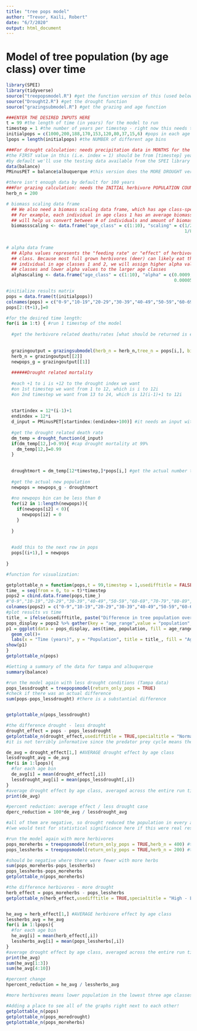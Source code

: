 ---
title: "tree pops model"
author: "Trevor, Kaili, Robert"
date: "6/7/2020"
output: html_document
---

# Model of tree population (by age class) over time

```{r setup, include=FALSE}
library(SPEI)
library(tidyverse)
source("treepopsmodel.R") #get the function version of this (used below)
source("Drought2.R") #get the drought function
source("grazingsubmodel.R") #get the grazing and age function
```

```{r model inputs}
###ENTER THE DESIRED INPUTS HERE
t = 99 #the length of time (in years) for the model to run
timestep = 1 #the number of years per timestep - right now this needs to be 1
initialpops = c(1000,200,188,170,153,120,80,37,15,6) #pops in each age bin (age bins are 0-9,10-19,20-29, etc, with last being 90-99)
lpops = length(initialpops) #the NUMBER of different age bins

###For drought calculation: needs precipitation data in MONTHS for the entire time range AND the [timestep] years prior to the start of that range
#the FIRST value in this (i.e. index = 1) should be from [timestep] years before the intended start time
#by default we'll use the testing data available from the SPEI library
data(balance)
PMinusPET = balance$albuquerque #this version does the MORE DROUGHT version - the treepopsmodel.R version does Tampa, which is LESS DROUGHT

#there isn't enough data by default for 100 years
###For grazing calculation: needs the INITIAL herbivore POPULATION COUNT
herb_n = 200

# biomass scaling data frame
  ## We also need a biomass scaling data frame, which has age class-specific scaling factors. 
  ## For example, each individual in age class 1 has an average biomass (g C) of 0.5, etc. This 
  ## will help us convert between # of individuals and amount of biomass.
  biomassscaling <- data.frame("age_class" = c(1:10), "scaling" = c(1/2, 1/4, 1/5, 1/6, 1/7,
                                                                    1/8, 1/9, 1/10, 1/10, 1/10))
  
  
# alpha data frame
  ## Alpha values represents the "feeding rate" or "effect" of herbivores on trees, in each age 
  ## class. Because most full grown herbivores (deer) can likely eat the leaves of an entire 
  ## individual in age classes 1 and 2, we will assign higher alpha values to the smaller age 
  ## classes and lower alpha values to the larger age classes
  alphascaling <- data.frame("age_class" = c(1:10), "alpha" = c(0.0009, 0.0008, 0.0007, 0.00006, 0.00006, 0.00006, 
                                                                0.00005, 0.00004, 0.00003, 0.000001))

```

```{r model setup}
#initialize results matrix
pops = data.frame(t(initialpops))
colnames(pops) = c("0-9","10-19","20-29","30-39","40-49","50-59","60-69","70-79","80-89","90-99")
pops[2:(t+1),]=0
```

``` {r model loop}
#for the desired time length:
for(i in 1:t) { #run 1 timestep of the model
  
  #get the herbivore related deaths/rates [what should be returned is either:
  
  
  grazingoutput = grazingsubmodel(herb_n = herb_n,tree_n = pops[i,], biomassscaling = biomassscaling, alphascaling = alphascaling)
  herb_n = grazingoutput[[2]]
  newpops_g = grazingoutput[[1]]
  
  ######Drought related mortality
  
  #each +1 to i is +12 to the drought index we want
  #on 1st timestep we want from 1 to 12, which is i to 12i
  #on 2nd timestep we want from 13 to 24, which is 12(i-1)+1 to 12i
  
  
  startindex = 12*(i-1)+1
  endindex = 12*i
  d_input = PMinusPET[startindex:(endindex+100)] #it needs an input with a length of around 100 to function
  
  #get the drought related death rate
  dm_temp = drought_function(d_input)
  if(dm_temp[12,]>0.99){ #cap drought mortality at 99%
    dm_temp[12,]=0.99
  }
  
  
  droughtmort = dm_temp[12*timestep,]*pops[i,] #get the actual number that die of drought
  
  #get the actual new population
  newpops = newpops_g - droughtmort
  
  #no newpops bin can be less than 0
  for(i2 in 1:length(newpops)){
    if(newpops[i2] < 0){
      newpops[i2] = 0
    }
    
  }
  
  
  #add this to the next row in pops
  pops[(i+1),] = newpops
  
}

```

```{r visualize results}
#function for visualization:

getplottable_n = function(pops,t = 99,timestep = 1,usedifftitle = FALSE,specialtitle = "test"){
time_ = seq(from = 0, to = t)*timestep
pops2 = cbind.data.frame(pops,time_)
#"0-9","10-19","20-29","30-39","40-49","50-59","60-69","70-79","80-89","90-99"
colnames(pops2) = c("0-9","10-19","20-29","30-39","40-49","50-59","60-69","70-79","80-89","90-99","time")
#plot results vs time
title_ = ifelse(usedifftitle, paste("Difference in tree population over time:",specialtitle),"Tree population over time")
pops_display = pops2 %>% gather(key = "age_range",value = "population",-time)
p1 = ggplot(data = pops_display, aes(time, population, fill = age_range))+
  geom_col()+
  labs(x = "Time (years)", y = "Population", title = title_, fill = "Age Range") +theme_bw()
show(p1)
}
getplottable_n(pops)
```

```{r}
#Getting a summary of the data for tampa and albuquerque
summary(balance)
```

```{r drought}
#run the model again with less drought conditions (Tampa data)
pops_lessdrought = treepopsmodel(return_only_pops = TRUE)
#check if there was an actual difference
sum(pops-pops_lessdrought) #there is a substantial difference


getplottable_n(pops_lessdrought)

#the difference drought - less drought
drought_effect = pops - pops_lessdrought
getplottable_n(drought_effect,usedifftitle = TRUE,specialtitle = "Normal - Drought")
#it is not terribly informative since the predator prey cycle means there are also many timesteps where there are more individuals, but it's still possible to tell that the drought decreased the population size on average (more bars are negative, meaning lessdrought had more pops alive)

de_avg = drought_effect[1,] #AVERAGE drought effect by age class
lessdrought_avg = de_avg
for(i in 1:lpops){
  #for each age bin
  de_avg[i] = mean(drought_effect[,i])
  lessdrought_avg[i] = mean(pops_lessdrought[,i])
}
#average drought effect by age class, averaged across the entire run time
print(de_avg)

#percent reduction: average effect / less drought case
dperc_reduction = 100*de_avg / lessdrought_avg

#all of them are negative, so drought reduced the population in every age class
#(we would test for statistical significance here if this were real research)

```

```{r moreherbivores}
#run the model again with more herbivores
pops_moreherbs = treepopsmodel(return_only_pops = TRUE,herb_n = 400) #this uses the Tampa climate
pops_lessherbs = treepopsmodel(return_only_pops = TRUE,herb_n = 200) #this uses the Tampa climate

#should be negative where there were fewer with more herbs
sum(pops_moreherbs-pops_lessherbs)
pops_lessherbs-pops_moreherbs
getplottable_n(pops_moreherbs)

#the difference herbivores - more drought
herb_effect = pops_moreherbs - pops_lessherbs
getplottable_n(herb_effect,usedifftitle = TRUE,specialtitle = "High - Low herbivore population") #this is actually the difference, not the population size, so should change the title


he_avg = herb_effect[1,] #AVERAGE herbivore effect by age class
lessherbs_avg = he_avg
for(i in 1:lpops){
  #for each age bin
  he_avg[i] = mean(herb_effect[,i])
  lessherbs_avg[i] = mean(pops_lessherbs[,i])
}
#average drought effect by age class, averaged across the entire run time
print(he_avg)
sum(he_avg[1:3])
sum(he_avg[4:10])

#percent change
hpercent_reduction = he_avg / lessherbs_avg

#more herbivores means lower population in the lowest three age classes (values are positive so lower herbivore case was higher), but means higher population in the other age classes. The overall effect is reduction in population, with the impact on the lowest 3 age classes being roughly 10 times greater than the impact on all other age classes


```

```{r}
#Adding a place to see all of the graphs right next to each other!
getplottable_n(pops)
getplottable_n(pops_moredrought)
getplottable_n(pops_moreherbs)
```

